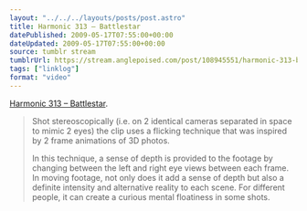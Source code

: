 ```yaml
---
layout: "../../../layouts/posts/post.astro"
title: Harmonic 313 – Battlestar
datePublished: 2009-05-17T07:55:00+00:00
dateUpdated: 2009-05-17T07:55:00+00:00
source: tumblr stream
tumblrUrl: https://stream.anglepoised.com/post/108945551/harmonic-313-battlestar-shot-stereoscopically
tags: ["linklog"]
format: "video"
---
```



<Vimeo id="https://vimeo.com/4658601" />

[Harmonic 313 &#8211; Battlestar][1].

> Shot stereoscopically (i.e. on 2 identical cameras separated in space to mimic 2 eyes) the clip uses a flicking technique that was inspired by 2 frame animations of 3D photos.
>
> In this technique, a sense of depth is provided to the footage by changing between the left and right eye views between each frame. In moving footage, not only does it add a sense of depth but also a definite intensity and alternative reality to each scene. For different people, it can create a curious mental floatiness in some shots.

[1]: https://vimeo.com/4658601
